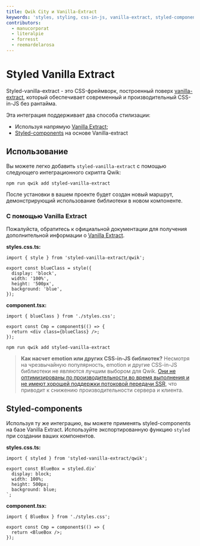 ```yaml
---
title: Qwik City и Vanilla-Extract
keywords: 'styles, styling, css-in-js, vanilla-extract, styled-components'
contributors:
  - manucorporat
  - literalpie
  - forresst
  - reemardelarosa
---
```


# Styled Vanilla Extract

Styled-vanilla-extract - это CSS-фреймворк, построенный поверх [vanilla-extract](https://vanilla-extract.style/), который обеспечивает современный и производительный CSS-in-JS без рантайма.

Эта интеграция поддерживает два способа стилизации:

- Используя напрямую [Vanilla Extract](https://vanilla-extract.style/);
- [Styled-components](https://styled-components.com/) на основе Vanilla-extract

## Использование

Вы можете легко добавить `styled-vanilla-extract` с помощью следующего интеграционного скрипта Qwik:

```shell
npm run qwik add styled-vanilla-extract
```

После установки в вашем проекте будет создан новый маршрут, демонстрирующий использование библиотеки в новом компоненте.

### С помощью Vanilla Extract

Пожалуйста, обратитесь к официальной документации для получения дополнительной информации о [Vanilla Extract](https://vanilla-extract.style/documentation/getting-started).

**styles.css.ts:**

```tsx
import { style } from 'styled-vanilla-extract/qwik';

export const blueClass = style({
  display: 'block',
  width: '100%',
  height: '500px',
  background: 'blue',
});
```

**component.tsx:**

```tsx
import { blueClass } from './styles.css';

export const Cmp = component$(() => {
  return <div class={blueClass} />;
});
```

```shell
npm run qwik add styled-vanilla-extract
```

> **Как насчет emotion или других CSS-in-JS библиотек?** Несмотря на чрезвычайную популярность, emotion и другие CSS-in-JS библиотеки не являются лучшим выбором для Qwik. [Они не оптимизированы по производительности во время выполнения и не имеют хорошей поддержки потоковой передачи SSR](https://dev.to/srmagura/why-were-breaking-up-wiht-css-in-js-4g9b), что приводит к снижению производительности сервера и клиента.

## Styled-components

Используя ту же интеграцию, вы можете применять styled-components на базе Vanilla Extract. Используйте экспортированную функцию `styled` при создании ваших компонентов.

**styles.css.ts:**

```tsx
import { styled } from 'styled-vanilla-extract/qwik';

export const BlueBox = styled.div`
  display: block;
  width: 100%;
  height: 500px;
  background: blue;
`;
```

**component.tsx:**

```tsx
import { BlueBox } from './styles.css';

export const Cmp = component$(() => {
  return <BlueBox />;
});
```
